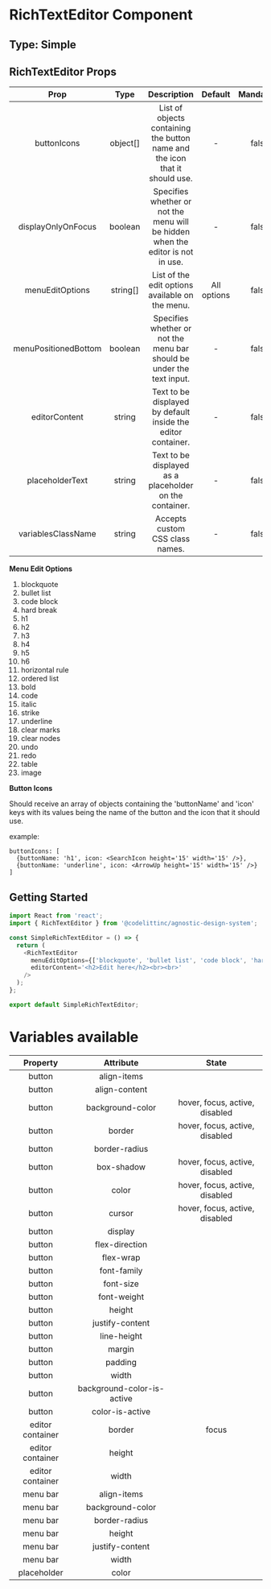 # RichTextEditor Component

## Type: Simple

## RichTextEditor Props

|         Prop         |   Type   |                                   Description                                   |   Default   | Mandatory |
| :------------------: | :------: | :-----------------------------------------------------------------------------: | :---------: | :-------: |
|     buttonIcons      | object[] |   List of objects containing the button name and the icon that it should use.   |      -      |   false   |
|  displayOnlyOnFocus  | boolean  | Specifies whether or not the menu will be hidden when the editor is not in use. |      -      |   false   |
|   menuEditOptions    | string[] |                 List of the edit options available on the menu.                 | All options |   false   |
| menuPositionedBottom | boolean  |      Specifies whether or not the menu bar should be under the text input.      |      -      |   false   |
|    editorContent     |  string  |          Text to be displayed by default inside the editor container.           |      -      |   false   |
|   placeholderText    |  string  |             Text to be displayed as a placeholder on the container.             |      -      |   false   |
|  variablesClassName  |  string  |                         Accepts custom CSS class names.                         |      -      |   false   |

**Menu Edit Options**

1. blockquote
2. bullet list
3. code block
4. hard break
5. h1
6. h2
7. h3
8. h4
9. h5
10. h6
11. horizontal rule
12. ordered list
13. bold
14. code
15. italic
16. strike
17. underline
18. clear marks
19. clear nodes
20. undo
21. redo
22. table
23. image

**Button Icons**

Should receive an array of objects containing the 'buttonName' and 'icon' keys with its values being the name of the button and the icon that it should use.

example:

```
buttonIcons: [
  {buttonName: 'h1', icon: <SearchIcon height='15' width='15' />},
  {buttonName: 'underline', icon: <ArrowUp height='15' width='15' />}
]
```

## Getting Started

```javascript
import React from 'react';
import { RichTextEditor } from '@codelittinc/agnostic-design-system';

const SimpleRichTextEditor = () => {
  return (
    <RichTextEditor
      menuEditOptions={['blockquote', 'bullet list', 'code block', 'hard break', 'h1', 'redo']}
      editorContent='<h2>Edit here</h2><br><br>'
    />
  );
};

export default SimpleRichTextEditor;
```

# Variables available

|     Property     |         Attribute          |             State              |
| :--------------: | :------------------------: | :----------------------------: |
|      button      |        align-items         |                                |
|      button      |       align-content        |                                |
|      button      |      background-color      | hover, focus, active, disabled |
|      button      |           border           | hover, focus, active, disabled |
|      button      |       border-radius        |                                |
|      button      |         box-shadow         | hover, focus, active, disabled |
|      button      |           color            | hover, focus, active, disabled |
|      button      |           cursor           | hover, focus, active, disabled |
|      button      |          display           |                                |
|      button      |       flex-direction       |                                |
|      button      |         flex-wrap          |                                |
|      button      |        font-family         |                                |
|      button      |         font-size          |                                |
|      button      |        font-weight         |                                |
|      button      |           height           |                                |
|      button      |      justify-content       |                                |
|      button      |        line-height         |                                |
|      button      |           margin           |                                |
|      button      |          padding           |                                |
|      button      |           width            |                                |
|      button      | background-color-is-active |                                |
|      button      |      color-is-active       |                                |
| editor container |           border           |             focus              |
| editor container |           height           |                                |
| editor container |           width            |                                |
|     menu bar     |        align-items         |                                |
|     menu bar     |      background-color      |                                |
|     menu bar     |       border-radius        |                                |
|     menu bar     |           height           |                                |
|     menu bar     |      justify-content       |                                |
|     menu bar     |           width            |                                |
|   placeholder    |           color            |                                |
